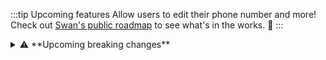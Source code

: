 :::tip Upcoming features
Allow users to edit their phone number and more!<br />
Check out [Swan's public roadmap](https://swanio.notion.site/Swan-Public-Roadmap-385e4b2e91b3409786a6c8e885654a22) to see what's in the works. :rocket:
:::

<details>
  <summary>⚠️ **Upcoming breaking changes**</summary>
  <div>
🪪 On **February 28th**, we're removing the following deprecated fields: `accountMemberships.recommendedIdentificationLevel`, `OnboardingInfo.legalRepresentativeRecommendedIdentificationLevel`, and `Onboarding.legalRepresentativeRecommendedIdentificationLevel`.
This deprecation is linked to the [`Auto` identification level announcement](changelog/28-november-2024/).

⚠️ Effective from **March 10th**, consent notification API requests to your endpoint time out after 2 seconds instead of 3, in order to comply with 3-D Secure (3DS) requirements.

🔗 On **April 1st**, we're removing the [deprecated field `Onboarding.redirectUrl`](https://api-reference.swan.io/objects/onboarding/#onboardingredirecturlstring---) from all onboarding mutations.
Instead, use the `OAuthRedirectParameters.redirectUrl` field, also in the [onboarding object](https://api-reference.swan.io/objects/onboarding#onboardingoauthredirectparametersoauthredirectparameters-).
  </div>
</details>